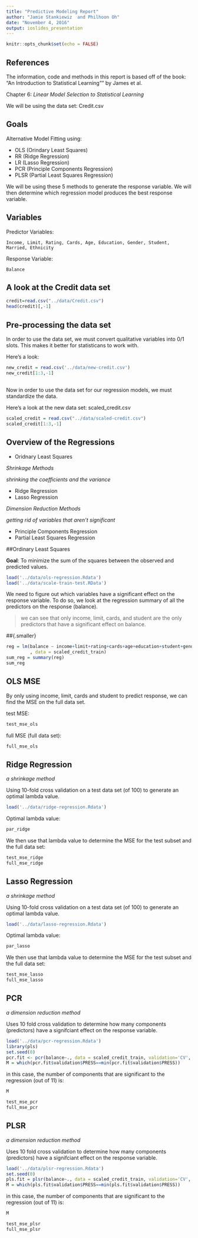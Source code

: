 ```yaml
---
title: "Predictive Modeling Report"
author: "Jamie Stankiewiz  and Philhoon Oh"
date: "November 4, 2016"
output: ioslides_presentation
---
```


```r
knitr::opts_chunk$set(echo = FALSE)
```

## References

The information, code and methods in this report is based off of the book: "An Introduction to Statistical Learning"" by James et al.

Chapter 6: _Linear Model Selection to Statistical Learning_

We will be using the data set: Credit.csv

## Goals

Alternative Model Fitting using:

- OLS (Orindary Least Squares)
- RR (Ridge Regression)
- LR (Lasso Regression)
- PCR (Principle Components Regression)
- PLSR (Partial Least Squares Regression)

We will be using these 5 methods to generate the response variable.  We will then determine which regression model produces the best response variable.

## Variables

  Predictor Variables: 
  
    Income, Limit, Rating, Cards, Age, Education, Gender, Student, Married, Ethnicity
  
  Response Variable:
  
    Balance

## A look at the Credit data set

```r

credit=read.csv("../data/Credit.csv")  
head(credit)[,-1]
```


## Pre-processing the data set

In order to use the data set, we must convert qualitative variables into 0/1 slots.  This makes it better for statisticans to work with.

Here's a look:

```r

new_credit = read.csv('../data/new-credit.csv')
new_credit[1:3,-1]
```

##

Now in order to use the data set for our regression models, we must standardize the data.

Here's a look at the new data set: scaled_credit.csv

```r

scaled_credit = read.csv("../data/scaled-credit.csv")  
scaled_credit[1:3,-1]
```


## Overview of the Regressions

- Oridnary Least Squares

_Shrinkage Methods_

\smallfont _shrinking the coefficients and the variance_

- Ridge Regression
- Lasso Regression

_Dimension Reduction Methods_

\smallfont _getting rid of variables that aren't significant_

- Principle Components Regression
- Partial Least Squares Regression


##Ordinary Least Squares

**Goal**: To minimize the sum of the squares between the observed and predicted values.

```r

load('../data/ols-regression.Rdata')
load('../data/scale-train-test.RData')
```
We need to figure out which variables have a significant effect on the response variable.  To do so, we look at the regression summary of all the predictors on the response (balance).


> we can see that only income, limit, cards, and student are the only predictors that have a significant effect on balance.

##{.smaller}
```r
reg = lm(balance ~ income+limit+rating+cards+age+education+student+gender+marriage+asian+caucasian
         , data = scaled_credit_train)
sum_reg = summary(reg)
sum_reg
```

## OLS MSE

By only using income, limit, cards and student to predict response, we can find the MSE on the full data set.

test MSE:

```r
test_mse_ols
```

full MSE (full data set):
```r
full_mse_ols
```


## Ridge Regression {.smaller}
_a shrinkage method_

Using 10-fold cross validation on a test data set (of 100) to generate an optimal lambda value.
```r
load('../data/ridge-regression.Rdata')
```
Optimal lambda value: 
```r
par_ridge
```

We then use that lambda value to determine the MSE for the test subset and the full data set:
```r
test_mse_ridge
full_mse_ridge
```

## Lasso Regression {.smaller}
_a shrinkage method_

Using 10-fold cross validation on a test data set (of 100) to generate an optimal lambda value.
```r
load('../data/lasso-regression.Rdata')
```
Optimal lambda value: 
```r
par_lasso
```

We then use that lambda value to determine the MSE for the test subset and the full data set:
```r
test_mse_lasso
full_mse_lasso
```


## PCR {.smaller}
_a dimension reduction method_

Uses 10 fold cross validation to determine how many components (predictors) have a signifciant effect on the response variable. 
```r
load('../data/pcr-regression.Rdata')
library(pls)
set.seed(0)
pcr.fit <- pcr(balance~., data = scaled_credit_train, validation='CV', scale = FALSE)
M = which(pcr.fit$validation$PRESS==min(pcr.fit$validation$PRESS))
```
in this case, the number of components that are significant to the regression (out of 11) is:
```r
M
```

```r
test_mse_pcr
full_mse_pcr

```

## PLSR {.smaller}
_a dimension reduction method_

Uses 10 fold cross validation to determine how many components (predictors) have a signifciant effect on the response variable. 
```r
load('../data/plsr-regression.Rdata')
set.seed(0)
pls.fit = plsr(balance~., data = scaled_credit_train, validation='CV', scale = FALSE)
M = which(pls.fit$validation$PRESS==min(pls.fit$validation$PRESS))
```
in this case, the number of components that are significant to the regression (out of 11) is:
```r
M
```
```r
test_mse_plsr
full_mse_plsr
```

